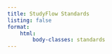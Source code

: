 ```yaml
---
title: StudyFlow Standards
listing: false
format:
    html:
        body-classes: standards
---
```


